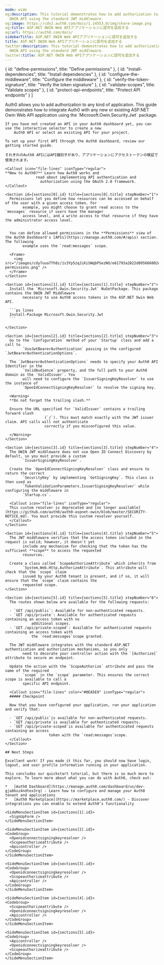 ```yaml
---
mode: wide
og:description: This tutorial demonstrates how to add authorization to an ASP.NET
  OWIN API using the standard JWT middleware.
og:image: https://cdn2.auth0.com/docs/1.14553.0/img/share-image.png
og:title: ASP.NET OWIN Web APIアプリケーションに認可を追加する
og:url: https://auth0.com/docs/
sidebarTitle: ASP.NET OWIN Web APIアプリケーションに認可を追加する
title: ASP.NET OWIN Web APIアプリケーションに認可を追加する
twitter:description: This tutorial demonstrates how to add authorization to an ASP.NET
  OWIN API using the standard JWT middleware.
twitter:title: ASP.NET OWIN Web APIアプリケーションに認可を追加する
---
```



  { id: "define-permissions", title: "Define permissions" },
  { id: "install-dependencies", title: "Install dependencies" },
  { id: "configure-the-middleware", title: "Configure the middleware" },
  { id: "verify-the-token-signature", title: "Verify the token signature" },
  { id: "validate-scopes", title: "Validate scopes" },
  { id: "protect-api-endpoints", title: "Protect API endpoints" }
]

<Recipe>
  <Content>
    Auth0 allows you to add authorization to any kind of application. This guide demonstrates how to integrate Auth0
        with any new or existing ASP.NET Owin Web API application using the `Microsoft.Owin.Security.Jwt`
        package.

    If you have not created an API in your Auth0 dashboard yet, you can use the interactive selector to create a new
        Auth0 API or select an existing API for your project.

    To set up your first API through the Auth0 dashboard, review our getting started guide.

    それぞれのAuth0 APIにはAPI識別子があり、アプリケーションにアクセストークンの検証で使用されます。

    <Callout icon="file-lines" iconType="regular">
    **New to Auth0?** Learn how Auth0 works and
                  read about implementing API authentication and
                    authorization using the OAuth 2.0 framework.
    </Callout>

    <Section id={sections[0].id} title={sections[0].title} stepNumber="1">
      Permissions let you define how resources can be accessed on behalf of the user with a given access token. For
            example, you might choose to grant read access to the `messages` resource if users have the manager
            access level, and a write access to that resource if they have the administrator access level.

      
      You can define allowed permissions in the **Permissions** view of the Auth0 Dashboard's [APIs](https://manage.auth0.com/#/apis) section. The following
            example uses the `read:messages` scope.

      <Frame>
        <img src="/images/cdy7uua7fh8z/1s3Yp5zqJiKiSWqbPSezNO/e61793a2822d095666002c3f65c71ac2/configure-permissions.png" />
      </Frame>
    </Section>

    <Section id={sections[1].id} title={sections[1].title} stepNumber="2">
      Install the `Microsoft.Owin.Security.Jwt` NuGetPackage. This package contains the OWIN JWT Middleware
            necessary to use Auth0 access tokens in the ASP.NET Owin Web API.

      ```ps lines
      Install-Package Microsoft.Owin.Security.Jwt
      ```

    </Section>

    <Section id={sections[2].id} title={sections[2].title} stepNumber="3">
      Go to the `Configuration` method of your `Startup` class and add a call to
            `UseJwtBearerAuthentication` passing in the configured `JwtBearerAuthenticationOptions`.

      The `JwtBearerAuthenticationOptions` needs to specify your Auth0 API Identifier in the
            `ValidAudience` property, and the full path to your Auth0 domain as the `ValidIssuer`. You
            will need to configure the `IssuerSigningKeyResolver` to use the instance of
            `OpenIdConnectSigningKeyResolver` to resolve the signing key.

      <Warning>
      **Do not forget the trailing slash.**

      Ensure the URL specified for `ValidIssuer` contains a trailing forward slash
                      (`/`). This must match exactly with the JWT issuer claim. API calls will not authenticate
                      correctly if you misconfigured this value.

      </Warning>
    </Section>

    <Section id={sections[3].id} title={sections[3].title} stepNumber="4">
      The OWIN JWT middleware does not use Open ID Connect Discovery by default, so you must provide a custom
            `IssuerSigningKeyResolver`.

      Create the `OpenIdConnectSigningKeyResolver` class and ensure to return the correct
            `SecurityKey` by implementing `GetSigningKey`. This class is then used as
            `TokenValidationParameters.IssuerSigningKeyResolver` while configuring the middleware in
            `Startup.cs`.

      <Callout icon="file-lines" iconType="regular">
      This custom resolver is deprecated and [no longer available](https://github.com/auth0/auth0-aspnet-owin/blob/master/SECURITY-NOTICE.md). You must provide this custom resolver yourself.
      </Callout>
    </Section>

    <Section id={sections[4].id} title={sections[4].title} stepNumber="5">
      The JWT middleware verifies that the access token included in the request is valid; however, it doesn't yet
            include any mechanism for checking that the token has the sufficient **scope** to access the requested
            resources.

      Create a class called `ScopeAuthorizeAttribute` which inherits from
            `System.Web.Http.AuthorizeAttribute`. This attribute will check that the `scope` claim
            issued by your Auth0 tenant is present, and if so, it will ensure that the `scope` claim contains the
            requested scope.
    </Section>

    <Section id={sections[5].id} title={sections[5].title} stepNumber="6">
      The routes shown below are available for the following requests:

      - `GET /api/public`: Available for non-authenticated requests.
      - `GET /api/private`: Available for authenticated requests containing an access token with no
                additional scopes.
      - `GET /api/private-scoped`: Available for authenticated requests containing an access token with
                the `read:messages`scope granted.

      The JWT middleware integrates with the standard ASP.NET authentication and authorization mechanisms, so you only
            need to decorate your controller action with the `[Authorize]` attribute to secure an endpoint.

      Update the action with the `ScopeAuthorize` attribute and pass the name of the required
            `scope` in the `scope` parameter. This ensures the correct scope is available to call a
            specific API endpoint.

      <Callout icon="file-lines" color="#0EA5E9" iconType="regular">
      ##### Checkpoint

      Now that you have configured your application, run your application and verify that:

      - `GET /api/public`is available for non-authenticated requests.
      - `GET /api/private`is available for authenticated requests.
      - `GET /api/private-scoped`is available for authenticated requests containing an access
                        token with the `read:messages`scope.
      </Callout>
    </Section>

    ## Next Steps

    Excellent work! If you made it this far, you should now have login, logout, and user profile information running in your application.

    This concludes our quickstart tutorial, but there is so much more to explore. To learn more about what you can do with Auth0, check out:

    *   [Auth0 Dashboard](https://manage.auth0.com/dashboard/us/dev-gja8kxz4ndtex3rq) - Learn how to configure and manage your Auth0 tenant and applications
    *   [Auth0 Marketplace](https://marketplace.auth0.com/) - Discover integrations you can enable to extend Auth0’s functionality
  </Content>

  <SideMenu sections={sections}>
    <SideMenuSectionItem id={sections[0].id}>
      <SignUpForm />
    </SideMenuSectionItem>

    <SideMenuSectionItem id={sections[1].id}>
      <SignUpForm />
    </SideMenuSectionItem>

    <SideMenuSectionItem id={sections[2].id}>
    <CodeGroup>
      <Openidconnectsigningkeyresolver />
      <Scopeauthorizeattribute />
      <Apicontroller />
    </CodeGroup>
    </SideMenuSectionItem>

    <SideMenuSectionItem id={sections[3].id}>
    <CodeGroup>
      <Openidconnectsigningkeyresolver />
      <Scopeauthorizeattribute />
      <Apicontroller />
    </CodeGroup>
    </SideMenuSectionItem>

    <SideMenuSectionItem id={sections[4].id}>
    <CodeGroup>
      <Scopeauthorizeattribute />
      <Openidconnectsigningkeyresolver />
      <Apicontroller />
    </CodeGroup>
    </SideMenuSectionItem>

    <SideMenuSectionItem id={sections[5].id}>
    <CodeGroup>
      <Apicontroller />
      <Openidconnectsigningkeyresolver />
      <Scopeauthorizeattribute />
    </CodeGroup>
    </SideMenuSectionItem>

  </SideMenu>
</Recipe>